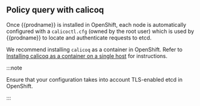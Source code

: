 ## Policy query with calicoq

Once {{prodname}} is installed in OpenShift, each node is automatically configured with
a `calicoctl.cfg` (owned by the root user) which is used by {{prodname}} to locate and authenticate requests to etcd.

We recommend installing `calicoq` as a container in OpenShift. Refer to [Installing calicoq as a container on a single host](/operations/clis/calicoq/#install-calicoq-as-a-container-on-a-single-host) for instructions.

:::note

Ensure that your configuration takes into account TLS-enabled etcd in OpenShift.

:::

